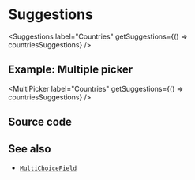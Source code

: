 
<Module name="zeta-dom-react" />

# Suggestions

<Suggestions
    label="Countries"
    getSuggestions={() => countriesSuggestions} />


## Example: Multiple picker

<MultiPicker
    label="Countries"
    getSuggestions={() => countriesSuggestions} />

## Source code

<CodeBlock children={tsx} className="language-tsx" />

## See also

- [`MultiChoiceField`](:)
